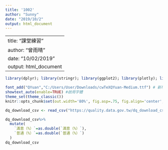 ```yaml
---
title: '1002'
author: "Sunny"
date: "2019/10/2"
output: html_document
---
```

---
title: "課堂練習"
author: "曾雨晴"
date: "10/02/2019"
output: html_document
---
```r
library(dplyr); library(stringr); library(ggplot2); library(plotly); library(lubridate); library(readr); library(tidyr); library(showtext)

font_add("QYuan","C:/Users/User/Downloads/cwTeXQYuan-Medium.ttf") # 新增字體
showtext_auto(enable=TRUE) #啟用字體
theme_set(theme_classic())
knitr::opts_chunk$set(out.width='80%', fig.asp=.75, fig.align='center', fig.showtext=T)
```

```r
dq_download_csv <- read_csv("https://quality.data.gov.tw/dq_download_csv.php?nid=9819&md5_url=3a416c302acd2f7afbc12e43da1625c9")
```

```r
dq_download_csv%>%
  mutate(
    `滿意（%）`=as.double(`滿意（%）`),
    `普通（%）`=as.double(`普通（%）`)
  )
dq_download_csv
```

